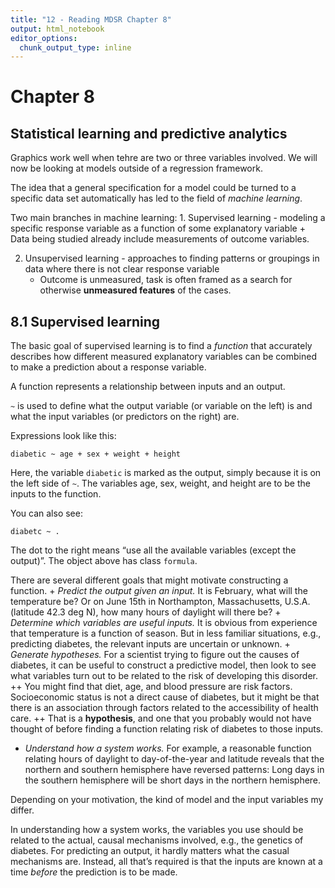 ```yaml
---
title: "12 - Reading MDSR Chapter 8"
output: html_notebook
editor_options: 
  chunk_output_type: inline
---
```


# Chapter 8
## Statistical learning and predictive analytics

Graphics work well when tehre are two or three variables involved. We will now be looking at models outside of a regression framework.

The idea that a general specification for a model could be turned to a specific data set automatically has led to the field of *machine learning*.

Two main branches in machine learning:
1. Supervised learning - modeling a specific response variable as a function of some explanatory variable
   + Data being studied already include measurements of outcome variables.

2. Unsupervised learning - approaches to finding patterns or groupings in data where there is not clear response variable
   + Outcome is unmeasured, task is often framed as a search for otherwise **unmeasured features** of the cases.
   
## 8.1 Supervised learning
The basic goal of supervised learning is to find a *function* that accurately describes how different measured explanatory variables can be combined to make a prediction about a response variable.

A function represents a relationship between inputs and an output.

`~` is used to define what the output variable (or variable on the left) is and what the input variables (or predictors on the right) are.

Expressions look like this:

`diabetic ~ age + sex + weight + height`

Here, the variable `diabetic` is marked as the output, simply because it is on the left side of `~`. The variables age, sex, weight, and height are to be the inputs to the function.

You can also see:

`diabetc ~ .`

The dot to the right means "use all the available variables (except the output)". The object above has class `formula`.

There are several different goals that might motivate constructing a function.
  + *Predict the output given an input.* It is February, what will the temperature be? Or on June 15th in Northampton, Massachusetts, U.S.A. (latitude 42.3 deg N), how many hours of daylight will there be?
  + *Determine which variables are useful inputs.* It is obvious from experience that temperature is a function of season. But in less familiar situations, e.g., predicting diabetes, the relevant inputs are uncertain or unknown.
  + *Generate hypotheses.* For a scientist trying to figure out the causes of diabetes, it can be useful to construct a predictive model, then look to see what variables turn out to be related to the risk of developing this disorder. 
    ++ You might find that diet, age, and blood pressure are risk factors. Socioeconomic status is not a direct cause of diabetes, but it might be that there is an association through factors related to the accessibility of health care. 
    ++ That is a **hypothesis**, and one that you probably would not have thought of before finding a function relating risk of diabetes to those inputs.
    
  + *Understand how a system works.* For example, a reasonable function relating hours of daylight to day-of-the-year and latitude reveals that the northern and southern hemisphere have reversed patterns: Long days in the southern hemisphere will be short days in the northern hemisphere.
  
Depending on your motivation, the kind of model and the input variables my differ.

In understanding how a system works, the variables you use should be related to the actual, causal mechanisms involved, e.g., the genetics of diabetes. For predicting an output, it hardly matters what the casual mechanisms are. Instead, all that's required is that the inputs are known at a time *before* the prediction is to be made. 